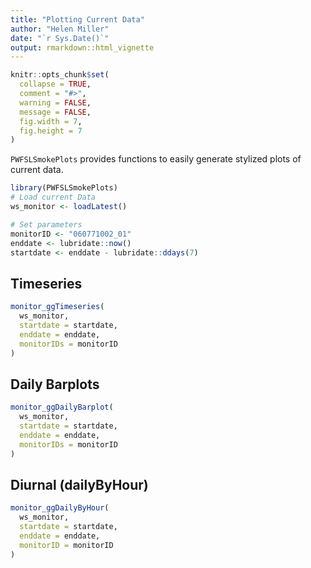 ```yaml
---
title: "Plotting Current Data"
author: "Helen Miller"
date: "`r Sys.Date()`"
output: rmarkdown::html_vignette
---
```


```r
knitr::opts_chunk$set(
  collapse = TRUE,
  comment = "#>",
  warning = FALSE,
  message = FALSE,
  fig.width = 7,
  fig.height = 7
)
```

`PWFSLSmokePlots` provides functions to easily generate stylized plots of current data. 


```r
library(PWFSLSmokePlots)
# Load current Data
ws_monitor <- loadLatest()
```

```r
# Set parameters
monitorID <- "060771002_01"
enddate <- lubridate::now()
startdate <- enddate - lubridate::ddays(7)
```

## Timeseries

```r
monitor_ggTimeseries(
  ws_monitor,
  startdate = startdate,
  enddate = enddate,
  monitorIDs = monitorID
)
```

## Daily Barplots

```r
monitor_ggDailyBarplot(
  ws_monitor,
  startdate = startdate,
  enddate = enddate,
  monitorIDs = monitorID
)
```

## Diurnal (dailyByHour)

```r
monitor_ggDailyByHour(
  ws_monitor,
  startdate = startdate,
  enddate = enddate,
  monitorID = monitorID
) 
```
